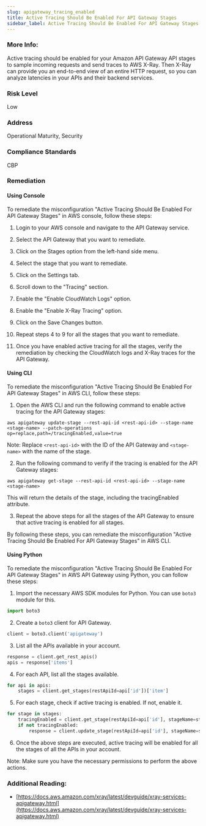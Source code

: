 ```yaml
---
slug: apigateway_tracing_enabled
title: Active Tracing Should Be Enabled For API Gateway Stages
sidebar_label: Active Tracing Should Be Enabled For API Gateway Stages
---
```


### More Info:

Active tracing should be enabled for your Amazon API Gateway API stages to sample incoming requests and send traces to AWS X-Ray. Then X-Ray can provide you an end-to-end view of an entire HTTP request, so you can analyze latencies in your APIs and their backend services.

### Risk Level

Low

### Address

Operational Maturity, Security

### Compliance Standards

CBP

### Remediation

#### Using Console

To remediate the misconfiguration "Active Tracing Should Be Enabled For API Gateway Stages" in AWS console, follow these steps:

1. Login to your AWS console and navigate to the API Gateway service.

2. Select the API Gateway that you want to remediate.

3. Click on the Stages option from the left-hand side menu.

4. Select the stage that you want to remediate.

5. Click on the Settings tab.

6. Scroll down to the "Tracing" section.

7. Enable the "Enable CloudWatch Logs" option.

8. Enable the "Enable X-Ray Tracing" option.

9. Click on the Save Changes button.

10. Repeat steps 4 to 9 for all the stages that you want to remediate.

11. Once you have enabled active tracing for all the stages, verify the remediation by checking the CloudWatch logs and X-Ray traces for the API Gateway.

#### Using CLI

To remediate the misconfiguration "Active Tracing Should Be Enabled For API Gateway Stages" in AWS CLI, follow these steps:

1. Open the AWS CLI and run the following command to enable active tracing for the API Gateway stages:

```
aws apigateway update-stage --rest-api-id <rest-api-id> --stage-name <stage-name> --patch-operations op=replace,path=/tracingEnabled,value=true
```

Note: Replace `<rest-api-id>` with the ID of the API Gateway and `<stage-name>` with the name of the stage.

2. Run the following command to verify if the tracing is enabled for the API Gateway stages:

```
aws apigateway get-stage --rest-api-id <rest-api-id> --stage-name <stage-name>
```

This will return the details of the stage, including the tracingEnabled attribute.

3. Repeat the above steps for all the stages of the API Gateway to ensure that active tracing is enabled for all stages.

By following these steps, you can remediate the misconfiguration "Active Tracing Should Be Enabled For API Gateway Stages" in AWS CLI.

#### Using Python

To remediate the misconfiguration "Active Tracing Should Be Enabled For API Gateway Stages" in AWS API Gateway using Python, you can follow these steps:

1. Import the necessary AWS SDK modules for Python. You can use `boto3` module for this.

```python
import boto3
```

2. Create a `boto3` client for API Gateway.

```python
client = boto3.client('apigateway')
```

3. List all the APIs available in your account.

```python
response = client.get_rest_apis()
apis = response['items']
```

4. For each API, list all the stages available.

```python
for api in apis:
    stages = client.get_stages(restApiId=api['id'])['item']
```

5. For each stage, check if active tracing is enabled. If not, enable it.

```python
for stage in stages:
    tracingEnabled = client.get_stage(restApiId=api['id'], stageName=stage['stageName'])['tracingEnabled']
    if not tracingEnabled:
        response = client.update_stage(restApiId=api['id'], stageName=stage['stageName'], patchOperations=[{'op' : 'replace', 'path' : '/tracingEnabled', 'value' : 'True'}])
```

6. Once the above steps are executed, active tracing will be enabled for all the stages of all the APIs in your account.

Note: Make sure you have the necessary permissions to perform the above actions.

### Additional Reading:

- [https://docs.aws.amazon.com/xray/latest/devguide/xray-services-apigateway.html](https://docs.aws.amazon.com/xray/latest/devguide/xray-services-apigateway.html) 

